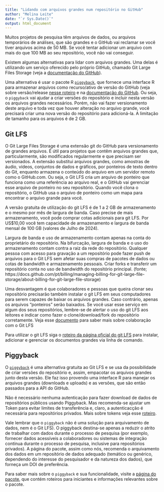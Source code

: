 ```yaml
---
title: "Lidando com arquivos grandes num repositório no GitHub"
author: "Melina Leite"
date: "`r Sys.Date()`"
output: html_document
---
```



Muitos projetos de pesquisa têm arquivos de dados, ou arquivos temporários de análises, que são grandes e o GitHub vai reclamar se você tiver arquivos acima de 50 MB. Se você tentar adicionar um arquivo com mais do que 100 MB ao seu repositório, você não vai conseguir.

Existem algumas alternativas para lidar com arquivos grandes. Uma delas é utilizando um serviço oferecido pelo próprio GitHub, chamado Git Large Files Storage  (veja a [documentação do GitHub](https://docs.github.com/pt/repositories/working-with-files/managing-large-files/about-large-files-on-github)).

Uma alternativa é usar o pacote R [`piggyback`](https://docs.ropensci.org/piggyback/), que fornece uma interface R para armazenar arquivos como recurso/ativo de versão do GitHub (veja sobre versão/release [nesse roteiro](https://gabrielnakamura.github.io/USP_reproducibility_BIE5798/releasing.html) e na [documentação do GitHub](https://docs.github.com/pt/repositories/releasing-projects-on-github/about-releases). Ou seja, o `piggyback` vai ajudar a criar versões do repositório e incluir nesta versão os arquivos grandes necessários. Porém, não vai fazer versionamento deste arquivo e toda vez que houver alteração no arquivo grande, você precisará criar uma nova versão do repositório para adicioná-la. A limitação de tamanho para os arquivos é de 2 GB.


## Git LFS

O Git Large Files Storage é uma extensão git do GitHub para versionamento de grandes arquivos. É útil para projetos que contêm arquivos grandes que, particularmente, são modificados regularmente e que precisam ser versionados. A extensão substitui arquivos grandes, como amostras de áudio, vídeos, conjuntos de dados e gráficos, por ponteiros de texto dentro do Git, enquanto armazena o conteúdo do arquivo em um servidor remoto como o GitHub.com. Ou seja, o Git LFS cria um arquivo de ponteiro que funciona como uma referência ao arquivo real, e o GitHub vai gerenciar esse arquivo de ponteiro no seu repositório. Quando você clona o repositório, o GitHub usa o arquivo de ponteiro como um mapa para encontrar o arquivo grande para você.

A versão gratuita de utilização do git LFS é de 1 a 2 GB de armazenamento e o mesmo por mês de largura de banda. Caso precise de mais armazenamento, você pode comprar cotas adicionais para git LFS. Por US$10,00 você tem capacidade de armazenamento e largura de banda mensal de 100 GB (valores de Julho de 2024).

Largura de banda e uso de armazenamento contam apenas na conta do proprietário do repositório. Na bifurcação, largura de banda e o uso do armazenamento contam contra a raiz da rede do repositório. Qualquer pessoa com acesso para gravação a um repositório pode fazer push de arquivos para o Git LFS sem afetar suas compras de pacotes de dados ou cotas de bandwidth e armazenamento pessoais. Criar forks e transferir um repositório conta no uso de bandwidth do repositório principal. (fonte; https://docs.github.com/pt/billing/managing-billing-for-git-large-file-storage/about-billing-for-git-large-file-storage)

Uma desvantagem é que colaboradores e pessoas que queira clonar seu repositório precisarão também instalar o git LFS em seus computadores para serem capazes de baixar os arquivos grandes. Caso contrário, apenas os arquivos "ponteiros" serão baixados. Se você usar esse serviço em algum dos seus repositórios, lembre-se de alertar o uso do git LFS aos leitores e indicar como fazer o clone/download/fork do repositório corretamente. Veja esse [documento](https://docs.github.com/pt/repositories/working-with-files/managing-large-files/collaboration-with-git-large-file-storage) para saber mais sobre colaboração com o Git LFS

Para utilizar o git LFS siga o [roteiro da página oficial do git LFS](https://git-lfs.com/) para instalar, adicionar e gerenciar os documentos grandes via linha de comando.



## Piggyback

O [`piggyback`](https://docs.ropensci.org/piggyback/) é uma alternativa gratuita ao Git LFS e se usa da possibilidade de criar versões do repositório e, assim, empacotar os arquivos grandes junto desta versão. Ele faz isso provendo uma interface R para manejar os arquivos grandes (downloads e uploads) e as versões, que são então passados para a API do GitHub. 

Não é necessário nenhuma autenticação para fazer download de dados de repositórios públicos usando Piggyback. Mas recomenda-se ajustar um Token para evitar limites de transferência e, claro, a autenticacção é necessária para repositórios privados. Mais sobre tokens veja esse [roteiro](https://gabrielnakamura.github.io/USP_reproducibility_BIE5798/basics_git.html#Configura%C3%A7%C3%A3o_do_Git_e_integra%C3%A7%C3%A3o_com_RStudio).

Vale lembrar que o `piggyback` não é uma solução para arquivamento de dados, nem é o Git LFS). O piggyback destina-se apenas a reduzir o atrito de trabalhar com dados durante o processo de pesquisa (por exemplo, fornecer dados acessíveis a colaboradores ou sistemas de integração contínua durante o processo de pesquisa, inclusive para repositórios privados). A página do pacote, assim como nós, recomenda o arquivamento dos dados em um repositório de dados adequado (temático ou genérico, dependendo do interesse do pesquisador e da natureza dos dados), que forneça um DOI de preferência.

Para saber mais sobre o `piggyback` e sua funcionalidade, visite a [página do pacote]((https://docs.ropensci.org/piggyback/)), que contém roteiros para iniciantes e informações relevantes sobre o pacote.



